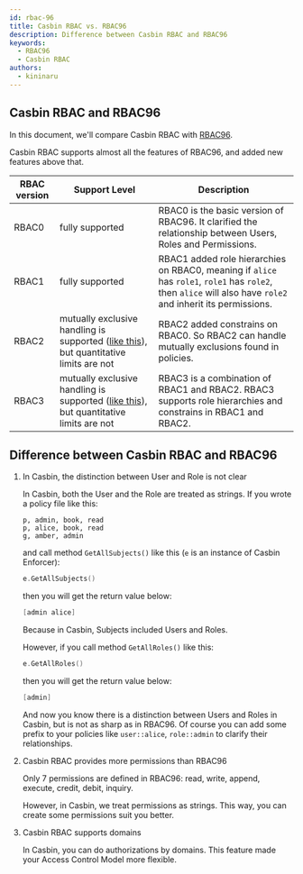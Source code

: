```yaml
---
id: rbac-96
title: Casbin RBAC vs. RBAC96
description: Difference between Casbin RBAC and RBAC96
keywords:
  - RBAC96
  - Casbin RBAC
authors:
  - kininaru
---
```




## Casbin RBAC and RBAC96

In this document, we'll compare Casbin RBAC with [RBAC96](https://profsandhu.com/cs6393_s12/lecture-rbac96.pdf).

Casbin RBAC supports almost all the features of RBAC96, and added new features above that.

| RBAC version | Support Level                                                                                                                  | Description                                                                                                                                                  |
| ------------ | ------------------------------------------------------------------------------------------------------------------------------ | ------------------------------------------------------------------------------------------------------------------------------------------------------------ |
| RBAC0        | fully supported                                                                                                                | RBAC0 is the basic version of RBAC96. It clarified the relationship between Users, Roles and Permissions.                                                    |
| RBAC1        | fully supported                                                                                                                | RBAC1 added role hierarchies on RBAC0, meaning if `alice` has `role1`, `role1` has `role2`, then `alice` will also have `role2` and inherit its permissions. |
| RBAC2        | mutually exclusive handling is supported ([like this](/docs/syntax-for-models#policy-effect)), but quantitative limits are not | RBAC2 added constrains on RBAC0. So RBAC2 can handle mutually exclusions found in policies.                                                                  |
| RBAC3        | mutually exclusive handling is supported ([like this](/docs/syntax-for-models#policy-effect)), but quantitative limits are not | RBAC3 is a combination of RBAC1 and RBAC2. RBAC3 supports role hierarchies and constrains in RBAC1 and RBAC2.                                                |
## Difference between Casbin RBAC and RBAC96

1. In Casbin, the distinction between User and Role is not clear

   In Casbin, both the User and the Role are treated as strings. If you wrote a policy file like this:

   ```
   p, admin, book, read
   p, alice, book, read
   g, amber, admin
   ```

   and call method `GetAllSubjects()` like this (`e` is an instance of Casbin Enforcer):

   ```go
   e.GetAllSubjects()
   ```

   then you will get the return value below:

   ``` go
   [admin alice]
   ```

   Because in Casbin, Subjects included Users and Roles.

   However, if you call method `GetAllRoles()` like this:

   ``` go
   e.GetAllRoles()
   ```

   then you will get the return value below:

   ```go
   [admin]
   ```

   And now you know there is a distinction between Users and Roles in Casbin, but is not as sharp as in RBAC96. Of course you can add some prefix to your policies like `user::alice`, `role::admin` to clarify their relationships.

2. Casbin RBAC provides more permissions than RBAC96

   Only 7 permissions are defined in RBAC96: read, write, append, execute, credit, debit, inquiry.

   However, in Casbin, we treat permissions as strings. This way, you can create some permissions suit you better.

3. Casbin RBAC supports domains

   In Casbin, you can do authorizations by domains. This feature made your Access Control Model more flexible.